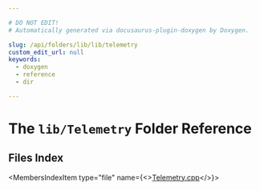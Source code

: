 ```yaml
---

# DO NOT EDIT!
# Automatically generated via docusaurus-plugin-doxygen by Doxygen.

slug: /api/folders/lib/lib/telemetry
custom_edit_url: null
keywords:
  - doxygen
  - reference
  - dir

---
```





# The `lib/Telemetry` Folder Reference

<DoxygenPage pluginConfig={pluginConfig}>



## Files Index

<MembersIndex>

<MembersIndexItem
  type="file"
  name={<><a href="/docs/api/files/lib/lib/telemetry/telemetry-cpp">Telemetry.cpp</a></>}>
</MembersIndexItem>

</MembersIndex>


</DoxygenPage>

